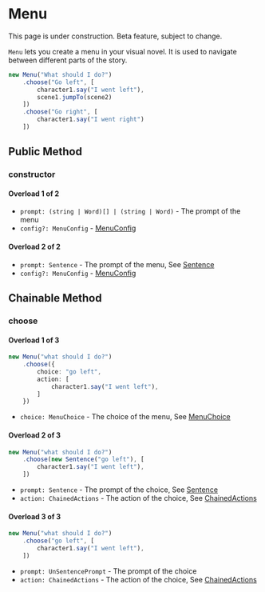 
# Menu

<Callout type="warning" emoji="⚠️">
    This page is under construction.
</Callout>

<Callout type="warning" emoji="⚠️">
    Beta feature, subject to change.
</Callout>

`Menu` lets you create a menu in your visual novel. It is used to navigate between different parts of the story.

```ts
new Menu("What should I do?")
    .choose("Go left", [
        character1.say("I went left"),
        scene1.jumpTo(scene2)
    ])
    .choose("Go right", [
        character1.say("I went right")
    ])
```

## Public Method

### constructor

<Steps>

#### Overload 1 of 2

- `prompt: (string | Word)[] | (string | Word)` - The prompt of the menu
- `config?: MenuConfig` - [MenuConfig](../types/MenuConfig)

#### Overload 2 of 2

- `prompt: Sentence` - The prompt of the menu, See [Sentence](./character/sentence)
- `config?: MenuConfig` - [MenuConfig](../types/MenuConfig)

</Steps>

## Chainable Method

### choose

<Steps>

#### Overload 1 of 3

```ts
new Menu("what should I do?")
    .choose({
        choice: "go left",
        action: [
            character1.say("I went left"),
        ]
    })
```

- `choice: MenuChoice` - The choice of the menu, See [MenuChoice](../types/MenuChoice)

#### Overload 2 of 3

```ts
new Menu("what should I do?")
    .choose(new Sentence("go left"), [
        character1.say("I went left"),
    ])
```

- `prompt: Sentence` - The prompt of the choice, See [Sentence](./character/sentence)
- `action: ChainedActions` - The action of the choice, See [ChainedActions](../types/ChainedActions)

#### Overload 3 of 3

```ts
new Menu("what should I do?")
    .choose("go left", [
        character1.say("I went left"),
    ])
```

- `prompt: UnSentencePrompt` - The prompt of the choice
- `action: ChainedActions` - The action of the choice, See [ChainedActions](../types/ChainedActions)

</Steps>

